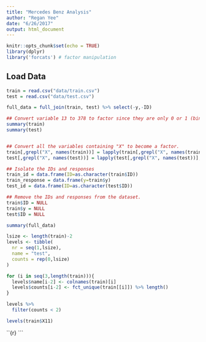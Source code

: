 ```yaml
---
title: "Mercedes Benz Analysis"
author: "Regan Yee"
date: "6/26/2017"
output: html_document
---
```


```r
knitr::opts_chunk$set(echo = TRUE)
library(dplyr)
library('forcats') # factor manipulation
```

## Load Data
```r
train = read.csv("data/train.csv")
test = read.csv("data/test.csv")

full_data = full_join(train, test) %>% select(-y,-ID)

## Convert variable 13 to 378 to factor since they are only 0 or 1 (binary)
summary(train)
summary(test)


## Convert all the variables containing "X" to become a factor.
train[,grepl("X", names(train))] = lapply(train[,grepl("X", names(train))], factor)
test[,grepl("X", names(test))] = lapply(test[,grepl("X", names(test))], factor)

## Isolate the IDs and responses
train_id = data.frame(ID=as.character(train$ID))
train_response = data.frame(y=train$y)
test_id = data.frame(ID=as.character(test$ID))

## Remove the IDs and responses from the dataset.
train$ID = NULL
train$y = NULL
test$ID = NULL

summary(full_data)

lsize <- length(train)-2
levels <- tibble(
  nr = seq(1,lsize),
  name = "test",
  counts = rep(0,lsize)
)

for (i in seq(3,length(train))){
  levels$name[i-2] <- colnames(train)[i]
  levels$counts[i-2] <- fct_unique(train[[i]]) %>% length()
}

levels %>%
  filter(counts < 2)

levels(train$X11)
```

``{r}
```